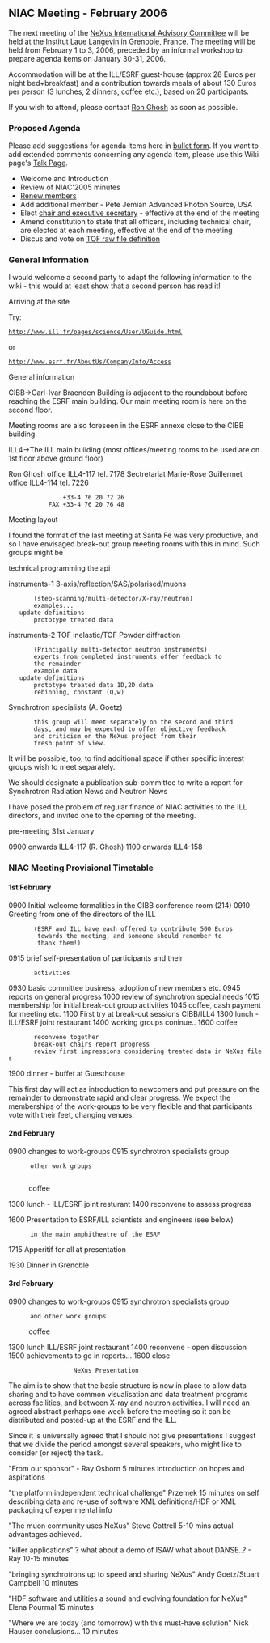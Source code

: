 ==NIAC Meeting - February 2006==
The next meeting of the  [[NIAC | NeXus International Advisory Committee]] will be held at the [http://www.ill.fr Institut Laue Langevin] in Grenoble, France. The meeting will be held from February 1 to 3, 2006, preceded by an informal workshop to prepare agenda items on January 30-31, 2006.

Accommodation will be at the ILL/ESRF guest-house (approx 28 Euros per night bed+breakfast)  and a contribution towards meals of about 130 Euros per person (3 lunches, 2 dinners, coffee etc.), based on 20 participants.

If you wish to attend, please contact [mailto:ghosh@ill.fr Ron Ghosh] as soon as possible.

===Proposed Agenda===
Please add suggestions for agenda items here in [[Help:Editing#Lists | bullet form]].  If you want to add extended comments concerning any agenda item, please use this Wiki page's [[Talk:NIAC_Meetings | Talk Page]].
* Welcome and Introduction
* Review of NIAC'2005 minutes
* [[Membership Dates|Renew members]]
* Add additional member - Pete Jemian Advanced Photon Source, USA
* Elect [[Nominees for officers|chair and executive secretary]] - effective at the end of the meeting
* Amend constitution to state that all officers, including technical chair, are elected at each meeting, effective at the end of the meeting
* Discus and vote on [[TOFRaw|TOF raw file definition]]

===General Information===
I would welcome a second party to adapt the following
information to the wiki - this would at least show that
a second person has read it!


Arriving at the site

Try:
 http://www.ill.fr/pages/science/User/UGuide.html
or
 http://www.esrf.fr/AboutUs/CompanyInfo/Access

General information

CIBB->Carl-Ivar Braenden Building is adjacent to
the roundabout before reaching the ESRF main
building. Our main meeting room is here on the second floor.

Meeting rooms are also foreseen in the ESRF annexe close to
the CIBB building.


ILL4->The ILL main building
(most offices/meeting rooms to be used are on 1st floor
above ground floor)


Ron Ghosh		office ILL4-117 tel. 7178
Sectretariat
Marie-Rose Guillermet 	office ILL4-114 tel. 7226
				+33-4 76 20 72 26
			FAX	+33-4 76 20 76 48

Meeting layout

I found the format of the last meeting at Santa Fe was very
productive, and so I have envisaged break-out group meeting
rooms with this in mind.  Such groups might be

technical         programming the api

instruments-1     3-axis/reflection/SAS/polarised/muons
        (step-scanning/multi-detector/X-ray/neutron)
        examples...
	update definitions
        prototype treated data

instruments-2     TOF inelastic/TOF Powder diffraction
        (Principally multi-detector neutron instruments)
        experts from completed instruments offer feedback to
        the remainder
        example data
	update definitions
        prototype treated data 1D,2D data
        rebinning, constant (Q,w)

Synchrotron specialists (A. Goetz)
        this group will meet separately on the second and third
        days, and may be expected to offer objective feedback 
        and criticism on the NeXus project from their
        fresh point of view.
 

It will be possible, too, to find additional space if other specific
interest groups wish to meet separately.

We should designate a publication sub-committee to write a
report for Synchrotron Radiation News and Neutron News 

I have posed the problem of regular finance of NIAC activities
to the ILL directors, and invited one to the opening of
the meeting.

pre-meeting 31st January


0900 onwards ILL4-117 (R. Ghosh)
1100 onwards ILL4-158


===NIAC Meeting Provisional Timetable===

====1st February====
0900 	Initial welcome formalities in the CIBB conference room (214)
0910	Greeting from one of the directors of the ILL
        (ESRF and ILL have each offered to contribute 500 Euros
         towards the meeting, and someone should remember to
         thank them!)
0915	brief self-presentation of participants and their
        activities
0930    basic committee business, adoption of new members etc.
0945    reports on general progress
1000    review of synchrotron special needs
1015    membership for initial break-out group activities    
1045    coffee, cash payment for meeting etc.
1100    First try at break-out sessions CIBB/ILL4
1300    lunch - ILL/ESRF joint restaurant
1400    working groups coninue..
1600    coffee
        reconvene together
        break-out chairs report progress
        review first impressions considering treated data in NeXus files
1900    dinner - buffet at Guesthouse

This first day will act as introduction to newcomers and put
pressure on the remainder to demonstrate rapid and clear progress.
We expect the memberships of the work-groups to be very flexible
and that participants vote with their feet, changing venues. 

====2nd February====
0900   changes to work-groups
0915   synchrotron specialists group
       other work groups
  
:      coffee

1300   lunch - ILL/ESRF joint resturant
1400   reconvene to assess progress
:
1600   Presentation to ESRF/ILL scientists and engineers (see below)
       in the main amphitheatre of the ESRF
1715   Apperitif for all at presentation

1930   Dinner in Grenoble

====3rd February====
0900   changes to work-groups
0915   synchrotron specialists group
       and other work groups
:      coffee   
1300   lunch ILL/ESRF joint restaurant
1400   reconvene - open discussion
1500   achievements to go in reports...
1600   close

                   NeXus Presentation 

The aim is to show that the basic structure is now in place
to allow data sharing and to have common visualisation and
data treatment programs across facilities, and between
X-ray and neutron activities. I will need an agreed
abstract perhaps one week before the meeting so it can be
distributed and posted-up at the ESRF and the ILL.

Since it is universally agreed that I should not give presentations
I suggest that we divide the period amongst several
speakers, who might like to consider (or reject) the task.

"From our sponsor" - Ray Osborn
5 minutes introduction on hopes and aspirations

"the platform independent technical challenge" Przemek
15 minutes on self describing data and re-use of software
XML definitions/HDF or XML packaging of experimental info

"The muon community uses NeXus" Steve Cottrell
5-10 mins actual advantages achieved.


"killer applications" ? what about a demo of ISAW
what about DANSE..? - Ray
10-15 minutes


"bringing synchrotrons up to speed and sharing NeXus" 
Andy Goetz/Stuart Campbell
10 minutes

"HDF software and utilities a sound and evolving foundation for NeXus"
Elena Pourmal
15 minutes

"Where we are today (and tomorrow) with this must-have solution" Nick Hauser
conclusions...
10 minutes